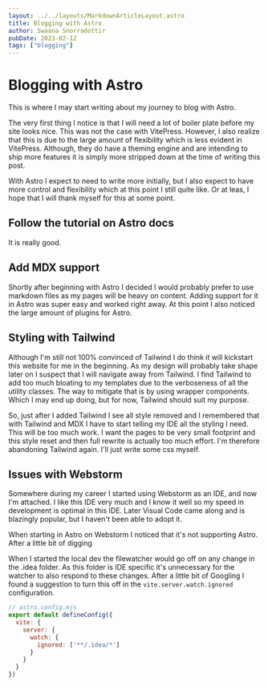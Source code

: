 ```yaml
---
layout: ../../layouts/MarkdownArticleLayout.astro
title: Blogging with Astro
author: Swaana Snorradottir
pubDate: 2023-02-12
tags: ["blogging"]
---
```


# Blogging with Astro

This is where I may start writing about my journey to blog with Astro.

The very first thing I notice is that I will need a lot of boiler plate before my site looks nice. This was not the
case with VitePress. However, I also realize that this is due to the large amount of flexibility which is less
evident in VitePress. Although, they do have a theming engine and are intending to ship more features it is simply
more stripped down at the time of writing this post.

With Astro I expect to need to write more initially, but I also expect to have more control and flexibility which at
this point I still quite like. Or at leas, I hope that I will thank myself for this at some point.

## Follow the tutorial on Astro docs
It is really good.

## Add MDX support
Shortly after beginning with Astro I decided I would probably prefer to use markdown files as my pages will be heavy
on content. Adding support for it in Astro was super easy and worked right away. At this point I also noticed the
large amount of plugins for Astro.

## Styling with Tailwind
Although I'm still not 100% convinced of Tailwind I do think it will kickstart this website for me in the beginning.
As my design will probably take shape later on I suspect that I will navigate away from Tailwind. I find Tailwind to
add too much bloating to my templates due to the verboseness of all the utility classes. The way to mitigate that is
by using wrapper components. Which I may end up doing, but for now, Tailwind should suit my purpose.

So, just after I added Tailwind I see all style removed and I remembered that with Tailwind and MDX I have to start
telling my IDE all the styling I need. This will be too much work. I want the pages to be very small footprint and
this style reset and then full rewrite is actually too much effort. I'm therefore abandoning Tailwind again. I'll
just write some css myself.

## Issues with Webstorm
Somewhere during my career I started using Webstorm as an IDE, and now I'm attached. I like this IDE very much and I
know it well so my speed in development is optimal in this IDE. Later Visual Code came along and is blazingly
popular, but I haven't been able to adopt it.

When starting in Astro on Webstorm I noticed that it's not supporting Astro. After a little bit of digging

When I started the local dev the filewatcher would go off on any change in the .idea folder. As this folder is IDE
specific it's unnecessary for the watcher to also respond to these changes. After a little bit of Googling I found
a suggestion to turn this off in the `vite.server.watch.ignored` configuration.

```javascript
// astro.config.mjs
export default defineConfig({
  vite: {
    server: {
      watch: {
        ignored: ['**/.idea/*']
      }
    }
  }
})
```
